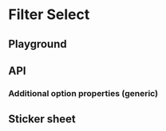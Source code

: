 
<Meta of={FilterSelectStories} />

# Filter Select

<ResourceLinks
  sourceCode="https://github.com/cultureamp/kaizen-design-system/tree/main/packages/components/src/FilterSelect"
  figma="https://www.figma.com/file/ZRfnoNUXbGZv4eVWLbF4Az/%F0%9F%96%BC%EF%B8%8F-Component-Gallery?type=design&node-id=6-28579&t=bowQ0LWOQKOd0UYS-0"
  designGuidelines="https://cultureamp.atlassian.net/wiki/spaces/DesignSystem/pages/3082093959/Filters"
  className="!mb-8"
/>


<Installation
  installCommand="pnpm add @kaizen/components"
  importStatement='import { FilterSelect } from "@kaizen/components"'
/>

## Playground

<NoClipCanvas of={FilterSelectStories.Playground} />
<Controls of={FilterSelectStories.Playground} />

## API

### Additional option properties (generic)

<Description of={FilterSelectStories.AdditionalProperties} />
<NoClipCanvas of={FilterSelectStories.AdditionalProperties} />

## Sticker sheet

<Canvas of={FilterSelectStickerSheet.StickerSheetDefault} />

